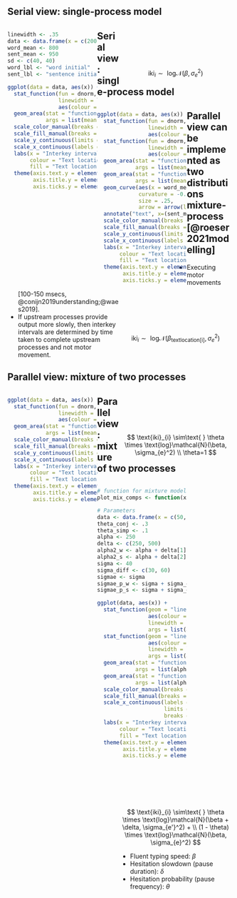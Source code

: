 ## Serial view: single-process model  {.smaller}


<div style="float: left; width: 40%;">

```r
linewidth <- .35
data <- data.frame(x = c(200, 1500))
word_mean <- 800
sent_mean <- 950
sd <- c(40, 40)
word_lbl <- "word initial"
sent_lbl <- "sentence initial"

ggplot(data = data, aes(x)) +
  stat_function(fun = dnorm, n = 101, args = list(mean = word_mean, sd = sd[1]), 
                linewidth = linewidth,
                aes(colour = "word initial"), show.legend = F) +
  geom_area(stat = "function", fun = dnorm, aes(fill = word_lbl), alpha = .25, 
            args = list(mean = word_mean, sd = sd[1])) +
  scale_color_manual(breaks = c(word_lbl, sent_lbl), values = ggthemes::colorblind_pal()(2)) +
  scale_fill_manual(breaks = c(word_lbl, sent_lbl), values = ggthemes::colorblind_pal()(2)) +
  scale_y_continuous(limits = c(0, .012)) +
  scale_x_continuous(labels = scales::comma, limits = c(650, 1150)) +
  labs(x = "Interkey intervals [in ms]", 
       colour = "Text location",
       fill = "Text location") +
  theme(axis.text.y = element_blank(),
        axis.title.y = element_blank(),
        axis.ticks.y = element_blank())


```
</div>

<div style="float: right; width: 50%;">
\
\
\
\

$$
\text{iki}_i \sim\text{ } \text{log}\mathcal{N}(\beta, \sigma_{e}^2)
$$

</div>




## Serial view: single-process model  {.smaller}


<div style="float: left; width: 40%;">

```r
ggplot(data = data, aes(x)) +
  stat_function(fun = dnorm, n = 101, args = list(mean = word_mean, sd = sd[1]), 
                linewidth = linewidth,
                aes(colour = "word initial")) +
  stat_function(fun = dnorm, n = 101, args = list(mean = sent_mean, sd = sd[2]), 
                linewidth = linewidth,
                aes(colour = "sentence initial"), show.legend = F) +
  geom_area(stat = "function", fun = dnorm, aes(fill = word_lbl), alpha = .25, 
            args = list(mean = word_mean, sd = sd[1])) +
  geom_area(stat = "function", fun = dnorm, aes(fill = sent_lbl), alpha = .25, 
            args = list(mean = sent_mean, sd = sd[2])) +
  geom_curve(aes(x = word_mean, xend = sent_mean, y = 0.01, yend = 0.01),
             curvature = -0.2, 
             size = .25,
             arrow = arrow(length = unit(0.3, "cm"))) +
  annotate("text", x=(sent_mean+word_mean)/2, y=.0115, label=paste0("beta[diff]"), size = 4, parse=TRUE) +
  scale_color_manual(breaks = c(word_lbl, sent_lbl), values = ggthemes::colorblind_pal()(2)) +
  scale_fill_manual(breaks = c(word_lbl, sent_lbl), values = ggthemes::colorblind_pal()(2)) +
  scale_y_continuous(limits = c(0, .012)) +
  scale_x_continuous(labels = scales::comma, limits = c(650, 1150)) +
  labs(x = "Interkey intervals [in ms]", 
       colour = "Text location",
       fill = "Text location") +
  theme(axis.text.y = element_blank(),
        axis.title.y = element_blank(),
        axis.ticks.y = element_blank())
```
</div>

<div style="float: right; width: 50%;">
\
\
\
\

$$
\text{iki}_i \sim\text{ } \text{log}\mathcal{N}(\beta_\text{textlocation[i]}, \sigma_{e}^2)
$$

</div>


## Parallel view can be implemented as two distributions mixture-process [@roeser2021modelling]

- Executing motor movements [100-150 msecs, @conijn2019understanding;@waes2019].
- If upstream processes provide output more slowly, then interkey intervals are determined by time taken to complete upstream processes and not motor movement. 


## Parallel view: mixture of two processes {.smaller}

<div style="float: left; width: 40%;">


```r
ggplot(data = data, aes(x)) +
  stat_function(fun = dnorm, n = 101, args = list(mean = word_mean, sd = sd[1]), 
                linewidth = linewidth,
                aes(colour = "word initial"), show.legend = F) +
  geom_area(stat = "function", fun = dnorm, aes(fill = word_lbl), alpha = .25, 
            args = list(mean = word_mean, sd = sd[1])) +
  scale_color_manual(breaks = c(word_lbl, sent_lbl), values = ggthemes::colorblind_pal()(2)) +
  scale_fill_manual(breaks = c(word_lbl, sent_lbl), values = ggthemes::colorblind_pal()(2)) +
  scale_y_continuous(limits = c(0, .012)) +
  scale_x_continuous(labels = scales::comma, limits = c(650, 1150)) +
  labs(x = "Interkey intervals [in ms]", 
       colour = "Text location",
       fill = "Text location") +
  theme(axis.text.y = element_blank(),
        axis.title.y = element_blank(),
        axis.ticks.y = element_blank())


```


</div>

<div style="float: right; width: 50%;">
\
\
\
\

$$
\text{iki}_{i} \sim\text{ } \theta \times \text{log}\mathcal{N}(\beta, \sigma_{e}^2) \\
\theta=1
$$


</div>







## Parallel view: mixture of two processes {.smaller}


<div style="float: left; width: 40%;">

```r
# function for mixture models
plot_mix_comps <- function(x, mu, sigma, lam) lam * dnorm(x, mu, sigma)

# Parameters
data <- data.frame(x = c(50, 1500))
theta_conj <- .3
theta_simp <- .1
alpha <- 250
delta <- c(250, 500)
alpha2_w <- alpha + delta[1]
alpha2_s <- alpha + delta[2]
sigma <- 40
sigma_diff <- c(30, 60)
sigmae <- sigma
sigmae_p_w <- sigma + sigma_diff[1]
sigmae_p_s <- sigma + sigma_diff[2]

ggplot(data, aes(x)) +
  stat_function(geom = "line", fun = plot_mix_comps,
                aes(colour = word_lbl),
                linewidth = linewidth,
                args = list(alpha, sigmae, lam = 1 - theta_simp)) +
  stat_function(geom = "line", fun = plot_mix_comps,
                aes(colour = word_lbl),
                linewidth = linewidth,
                args = list(alpha2_w, sigmae_p_w, lam = theta_simp)) +
  geom_area(stat = "function", fun = plot_mix_comps, aes(fill = word_lbl), alpha = .25, 
            args = list(alpha, sigmae, lam = 1 - theta_simp)) +
  geom_area(stat = "function", fun = plot_mix_comps, aes(fill = word_lbl), alpha = .25, 
            args = list(alpha2_w, sigmae_p_w, lam = theta_simp)) +
  scale_color_manual(breaks = c(word_lbl, sent_lbl), values = ggthemes::colorblind_pal()(2)) +
  scale_fill_manual(breaks = c(word_lbl, sent_lbl), values = ggthemes::colorblind_pal()(2)) +
  scale_x_continuous(labels = scales::comma, 
                     limits = c(50, 1000), 
                     breaks = seq(0, 1500, 200)) +
  labs(x = "Interkey intervals [in ms]", 
       colour = "Text location",
       fill = "Text location") +
  theme(axis.text.y = element_blank(),
        axis.title.y = element_blank(),
        axis.ticks.y = element_blank())

```
</div>

<div style="float: right; width: 50%;">
\
\
\
\

$$
\text{iki}_{i} \sim\text{ } \theta \times \text{log}\mathcal{N}(\beta + \delta, \sigma_{e'}^2) + \\
   (1 - \theta) \times \text{log}\mathcal{N}(\beta, \sigma_{e}^2)
$$

- Fluent typing speed: $\beta$
- Hesitation slowdown (pause duration): $\delta$
- Hesitation probability (pause frequency): $\theta$

</div>



